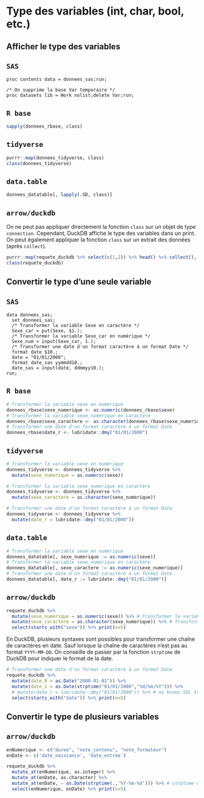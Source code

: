 # Type des variables (int, char, bool, etc.)

## Afficher le type des variables

::: {.panel-tabset group="language"}

## `SAS` {.unnumbered .unlisted}

``` sas
proc contents data = donnees_sas;run;

/* On supprime la base Var temporaire */
proc datasets lib = Work nolist;delete Var;run;
```

## `R base` {.unnumbered .unlisted}

```r
sapply(donnees_rbase, class)
```

## `tidyverse` {.unnumbered .unlisted}

```r
purrr::map(donnees_tidyverse, class)
class(donnees_tidyverse)
```

## `data.table` {.unnumbered .unlisted}

```r
donnees_datatable[, lapply(.SD, class)]
```

## `arrow/duckdb` {.unnumbered .unlisted}
On ne peut pas appliquer directement la fonction `class` sur un objet de type `connection`. Cependant, DuckDB affiche le type des variables dans un print. On peut également appliquer la fonction `class` sur un extrait des données (après `collect`).

```r
purrr::map(requete_duckdb %>% select(c(1,2)) %>% head() %>% collect(), class)
class(requete_duckdb)
```

:::

## Convertir le type d'une seule variable

::: {.panel-tabset group="language"}

## `SAS` {.unnumbered .unlisted}
``` sas
data donnees_sas;
  set donnees_sas;
  /* Transformer la variable Sexe en caractère */
  Sexe_car = put(Sexe, $1.);
  /* Transformer la variable Sexe_car en numérique */
  Sexe_num = input(Sexe_car, 1.);
  /* Transformer une date d'un format caractère à un format Date */
  format date $10.;
  date = "01/01/2000";
  format date_sas yymmdd10.;
  date_sas = input(date, ddmmyy10.);
run;
```

## `R base` {.unnumbered .unlisted}
```r
# Transformer la variable sexe en numérique
donnees_rbase$sexe_numerique <- as.numeric(donnees_rbase$sexe)
# Transformer la variable sexe_numerique en caractère
donnees_rbase$sexe_caractere <- as.character(donnees_rbase$sexe_numerique)
# Transformer une date d'un format caractère à un format Date
donnees_rbase$date_r <- lubridate::dmy("01/01/2000")
```

## `tidyverse` {.unnumbered .unlisted}
```r
# Transformer la variable sexe en numérique
donnees_tidyverse <- donnees_tidyverse %>%  
  mutate(sexe_numerique = as.numeric(sexe))

# Transformer la variable sexe_numerique en caractère
donnees_tidyverse <- donnees_tidyverse %>%
  mutate(sexe_caractere = as.character(sexe_numerique))

# Transformer une date d'un format caractère à un format Date
donnees_tidyverse <- donnees_tidyverse %>%  
  mutate(date_r = lubridate::dmy("01/01/2000"))
```

## `data.table` {.unnumbered .unlisted}
```r
# Transformer la variable sexe en numérique
donnees_datatable[, sexe_numerique := as.numeric(sexe)]
# Transformer la variable sexe_numerique en caractère
donnees_datatable[, sexe_caractere := as.numeric(sexe_numerique)]
# Transformer une date d'un format caractère à un format Date
donnees_datatable[, date_r := lubridate::dmy("01/01/2000")]
```

## `arrow/duckdb` {.unnumbered .unlisted}
```r
requete_duckdb %>%  
  mutate(sexe_numerique = as.numeric(sexe)) %>% # Transformer la variable sexe en numérique
  mutate(sexe_caractere = as.character(sexe_numerique)) %>% # Transformer la variable sexe_numerique en caractère
  select(starts_with("sexe")) %>% print(n=5)
```

En DuckDB, plusieurs syntaxes sont possibles pour transformer une chaîne de caractères en date. Sauf lorsque la chaîne de caractères n'est pas au format `YYYY-MM-DD`. On conseille de passer par la fonction `strptime` de DuckDB pour indiquer le format de la date.

```r
# Transformer une date d'un format caractère à un format Date
requete_duckdb %>%  
  mutate(date_0 = as.Date("2000-01-01")) %>% 
  mutate(date_1 = as.Date(strptime("01/01/2000","%d/%m/%Y"))) %>% 
  # mutate(date_r = lubridate::dmy("01/01/2000")) %>% # no known SQL translation
  select(starts_with("date")) %>% print(n=5)
```

:::


## Convertir le type de plusieurs variables 

::: {.panel-tabset group="language"}

## `arrow/duckdb` {.unnumbered .unlisted}
```r
enNumerique <- c("duree", "note_contenu", "note_formateur")
enDate <- c('date_naissance', 'date_entree')

requete_duckdb %>%  
  mutate_at(enNumerique, as.integer) %>% 
  mutate_at(enDate, as.character) %>% 
  mutate_at(enDate, ~ as.Date(strptime(.,'%Y-%m-%d'))) %>% # strptime est une fonction duckdb
  select(enNumerique, enDate) %>% print(n=5)
```
:::

